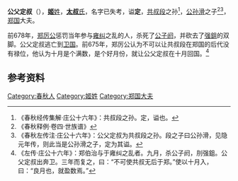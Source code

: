 {{Infobox 先秦人物
|名称= 公父定叔
|图像=
|图说=
|姓=[[姬姓|姬]]
|氏=[[太叔氏|太叔]]
|名=
|字=
|别名=
|别字=
|谥号=定
|时代=春秋时期
|国家=
|身份=郑国大夫
|出生=
|逝世=
|在位=
|父=公孙滑
|母=
|正妻=
|妾=
|子女=
|太子=
}}
'''公父定叔'''（{{bd|？||？||}}），[[姬姓|'''姬'''姓]]，[[太叔姓|'''太叔'''氏]]，名字已失考，谥'''定'''，[[共叔段|共叔段]]之孙<ref>《春秋经传集解·庄公十六年》：共叔段之孙。定，谥也。</ref>，[[公孙滑|公孙滑]]之子<ref>《春秋释例·卷四·世族谱》</ref><ref>《春秋左传注·庄公十六年》：公父定叔为共叔段之孙。段之子曰公孙滑，见隐元年传，则此当是公孙滑之子，定为其谥。</ref>，[[郑国|郑国]]大夫。

前678年，[[郑厉公|郑厉公]]惩罚当年参与[[雍糾|雍纠]]之乱的人，杀死了[[公子閼|公子阏]]，并砍去了[[强鉏|强鉏]]的双脚。公父定叔逃亡到[[卫国|卫国]]。前675年，郑厉公认为不可以让共叔段在郑国的后代没有禄位，他认为十月是个满数，是个好月份，就让公父定叔在十月回国。<ref>《左传·庄公十六年》：郑伯治与于雍纠之乱者。九月，杀公子阏，刖强鉏。公父定叔出奔卫。三年而复之，曰：“不可使共叔无后于郑。”使以十月入，曰：“良月也，就盈数焉。”</ref>

==参考资料==
{{reflist}}

[[Category:春秋人|Category:春秋人]]
[[Category:姬姓|Category:姬姓]]
[[Category:郑国大夫|Category:郑国大夫]]